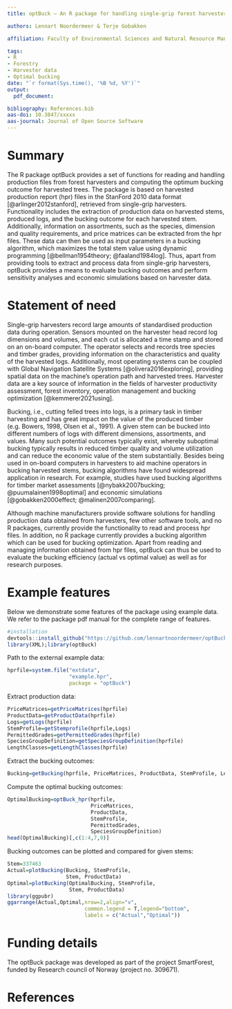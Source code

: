 ---
title: optBuck – An R package for handling single-grip forest harvester data and bucking optimization

authors: Lennart Noordermeer & Terje Gobakken

affiliation: Faculty of Environmental Sciences and Natural Resource Management, Norwegian University of Life Sciences

tags:
- R
- Forestry
- Harvester data
- Optimal bucking
date: "`r format(Sys.time(), '%B %d, %Y')`"
output: 
  pdf_document:

bibliography: References.bib
aas-doi: 10.3847/xxxxx
aas-journal: Journal of Open Source Software
---

# Summary

The R package optBuck provides a set of functions for reading and handling production files from forest harvesters and computing the optimum bucking outcome for harvested trees. The package is based on harvested production report (hpr) files in the StanFord 2010 data format [@arlinger2012stanford], retrieved from single-grip harvesters. Functionality includes the extraction of production data on harvested stems, produced logs, and the bucking outcome for each harvested stem. Additionally, information on assortments, such as the species, dimension and quality requirements, and price matrices can be extracted from the hpr files. These data can then be used as input parameters in a bucking algorithm, which maximizes the total stem value using dynamic programming [@bellman1954theory; @faaland1984log]. Thus, apart from providing tools to extract and process data from single-grip harvesters, optBuck provides a means to evaluate bucking outcomes and perform sensitivity analyses and economic simulations based on harvester data.

# Statement of need

Single-grip harvesters record large amounts of standardised production data during operation. Sensors mounted on the harvester head record log dimensions and volumes, and each cut is allocated a time stamp and stored on an on-board computer. The operator selects and records tree species and timber grades, providing information on the characteristics and quality of the harvested logs. Additionally, most operating systems can be coupled with Global Navigation Satellite Systems [@olivera2016exploring], providing spatial data on the machine’s operation path and harvested trees. Harvester data are a key source of information in the fields of harvester productivity assessment, forest inventory, operation management and bucking optimization [@kemmerer2021using].   

Bucking, i.e., cutting felled trees into logs, is a primary task in timber harvesting and has great impact on the value of the produced timber (e.g. Bowers, 1998, Olsen et al., 1991). A given stem can be bucked into different numbers of logs with different dimensions, assortments, and values. Many such potential outcomes typically exist, whereby suboptimal bucking typically results in reduced timber quality and volume utilization and can reduce the economic value of the stem substantially. Besides being used in on-board computers in harvesters to aid machine operators in bucking harvested stems, bucking algorithms have found widespread application in research. For example, studies have used bucking algorithms for timber market assessments [@nybakk2007bucking; @puumalainen1998optimal] and economic simulations [@gobakken2000effect; @malinen2007comparing].   

Although machine manufacturers provide software solutions for handling production data obtained from harvesters, few other software tools, and no R packages, currently provide the functionality to read and process hpr files. In addition, no R package currently provides a bucking algorithm which can be used for bucking optimization. Apart from reading and managing information obtained from hpr files, optBuck can thus be used to evaluate the bucking efficiency (actual vs optimal value) as well as for research purposes.

# Example features

Below we demonstrate some features of the package using example data. We refer to the package pdf manual for the complete range of features.
```{r, echo=T, message=F, results='hide'}
#installation
devtools::install_github("https://github.com/lennartnoordermeer/optBuck",force=T)
library(XML);library(optBuck)
```
Path to the external example data: 
```{r, echo=T, message=F, results='hide'}
hprfile=system.file("extdata",
                    "example.hpr",
                    package = "optBuck")
```
Extract production data:
```{r, echo=T, message=F, results='hide'}
PriceMatrices=getPriceMatrices(hprfile)
ProductData=getProductData(hprfile)
Logs=getLogs(hprfile)
StemProfile=getStemprofile(hprfile,Logs)
PermittedGrades=getPermittedGrades(hprfile)
SpeciesGroupDefinition=getSpeciesGroupDefinition(hprfile)
LengthClasses=getLengthClasses(hprfile)
```
Extract the bucking outcomes:
```{r, echo=T, message=F, results='hide'}
Bucking=getBucking(hprfile, PriceMatrices, ProductData, StemProfile, LengthClasses)
```
Compute the optimal bucking outcomes:
```{r, echo=T, message=F}
OptimalBucking=optBuck_hpr(hprfile,
                           PriceMatrices,
                           ProductData,
                           StemProfile,
                           PermittedGrades,
                           SpeciesGroupDefinition)
head(OptimalBucking)[,c(1:4,7,9)]
```
Bucking outcomes can be plotted and compared for given stems:
```{r, echo=T, message=F, results='hide'}
Stem=337463
Actual=plotBucking(Bucking, StemProfile,
                   Stem, ProductData)
Optimal=plotBucking(OptimalBucking, StemProfile,
                    Stem, ProductData)
library(ggpubr)
ggarrange(Actual,Optimal,nrow=2,align="v",
                         common.legend = T,legend="bottom",
                         labels = c("Actual","Optimal"))
```

# Funding details

The optBuck package was developed as part of the project SmartForest, funded by Research council of Norway (project no. 309671). 


# References
